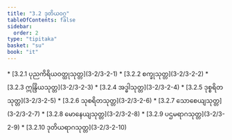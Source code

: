 ```yaml
---
title: "3.2 ဒုတိယဝဂ္ဂ"
tableOfContents: false
sidebar:
  order: 2
type: "tipitaka"
basket: "su"
book: "it"
---
```



<DynamicBreadcrumb />



<TableOfContents book="it" section="3.2">
* [3.2.1 ပုညကိရိယဝတ္ထုသုတ္တ](3-2/3-2-1)
* [3.2.2 စက္ခုသုတ္တ](3-2/3-2-2)
* [3.2.3 ဣန္ဒြိယသုတ္တ](3-2/3-2-3)
* [3.2.4 အဒ္ဓါသုတ္တ](3-2/3-2-4)
* [3.2.5 ဒုစ္စရိတသုတ္တ](3-2/3-2-5)
* [3.2.6 သုစရိတသုတ္တ](3-2/3-2-6)
* [3.2.7 သောစေယျသုတ္တ](3-2/3-2-7)
* [3.2.8 မောနေယျသုတ္တ](3-2/3-2-8)
* [3.2.9 ပဌမရာဂသုတ္တ](3-2/3-2-9)
* [3.2.10 ဒုတိယရာဂသုတ္တ](3-2/3-2-10)
</TableOfContents>